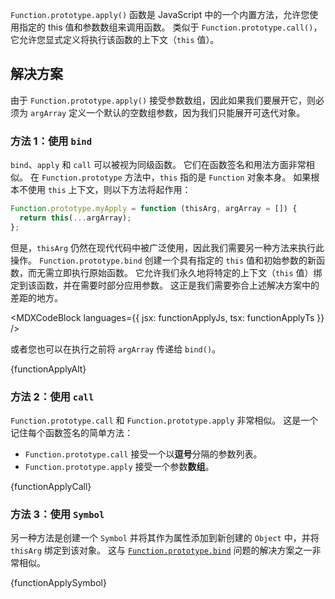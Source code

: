 

``Function.prototype.apply()`` 函数是 JavaScript 中的一个内置方法，允许您使用指定的 this 值和参数数组来调用函数。 类似于 ``Function.prototype.call()``，它允许您显式定义将执行该函数的上下文（``this`` 值）。

## 解决方案

由于 ``Function.prototype.apply()`` 接受参数数组，因此如果我们要展开它，则必须为 ``argArray`` 定义一个默认的空数组参数，因为我们只能展开可迭代对象。

### 方法 1：使用 `bind`

``bind``、``apply`` 和 ``call`` 可以被视为同级函数。 它们在函数签名和用法方面非常相似。 在 ``Function.prototype`` 方法中，``this`` 指的是 ``Function`` 对象本身。 如果根本不使用 ``this`` 上下文，则以下方法将起作用：

```js
Function.prototype.myApply = function (thisArg, argArray = []) {
  return this(...argArray);
};
```

但是，``thisArg`` 仍然在现代代码中被广泛使用，因此我们需要另一种方法来执行此操作。 ``Function.prototype.bind`` 创建一个具有指定的 ``this`` 值和初始参数的新函数，而无需立即执行原始函数。 它允许我们永久地将特定的上下文（``this`` 值）绑定到该函数，并在需要时部分应用参数。 这正是我们需要弥合上述解决方案中的差距的地方。

<MDXCodeBlock languages={{ jsx: functionApplyJs, tsx: functionApplyTs }} />

或者您也可以在执行之前将 ``argArray`` 传递给 ``bind()``。

<MDXCodeBlock>
  {functionApplyAlt}
</MDXCodeBlock>

### 方法 2：使用 `call`

``Function.prototype.call`` 和 ``Function.prototype.apply`` 非常相似。 这是一个记住每个函数签名的简单方法：

* ``Function.prototype.call`` 接受一个以**逗号**分隔的参数列表。
* ``Function.prototype.apply`` 接受一个参数**数组**。

<MDXCodeBlock>
  {functionApplyCall}
</MDXCodeBlock>

### 方法 3：使用 `Symbol`

另一种方法是创建一个 ``Symbol`` 并将其作为属性添加到新创建的 ``Object`` 中，并将 ``thisArg`` 绑定到该对象。 这与 [`Function.prototype.bind`](/questions/javascript/function-bind) 问题的解决方案之一非常相似。

<MDXCodeBlock>
  {functionApplySymbol}
</MDXCodeBlock>

